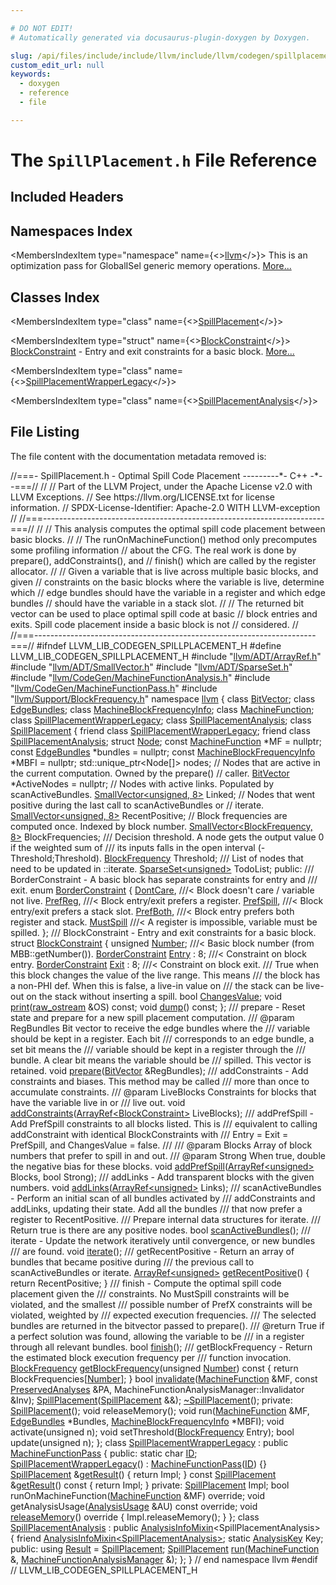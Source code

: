 ```yaml
---

# DO NOT EDIT!
# Automatically generated via docusaurus-plugin-doxygen by Doxygen.

slug: /api/files/include/include/llvm/include/llvm/codegen/spillplacement-h
custom_edit_url: null
keywords:
  - doxygen
  - reference
  - file

---
```





# The `SpillPlacement.h` File Reference

<DoxygenPage pluginConfig={pluginConfig}>



## Included Headers

<IncludesList>
<IncludesListItem
  filePath="llvm/ADT/ArrayRef.h"
  permalink="/docs/api/files/include/include/llvm/include/llvm/adt/arrayref-h"
  isLocal="true" />
<IncludesListItem
  filePath="llvm/ADT/SmallVector.h"
  permalink="/docs/api/files/include/include/llvm/include/llvm/adt/smallvector-h"
  isLocal="true" />
<IncludesListItem
  filePath="llvm/ADT/SparseSet.h"
  permalink="/docs/api/files/include/include/llvm/include/llvm/adt/sparseset-h"
  isLocal="true" />
<IncludesListItem
  filePath="llvm/CodeGen/MachineFunctionAnalysis.h"
  permalink="/docs/api/files/include/include/llvm/include/llvm/codegen/machinefunctionanalysis-h"
  isLocal="true" />
<IncludesListItem
  filePath="llvm/CodeGen/MachineFunctionPass.h"
  permalink="/docs/api/files/include/include/llvm/include/llvm/codegen/machinefunctionpass-h"
  isLocal="true" />
<IncludesListItem
  filePath="llvm/Support/BlockFrequency.h"
  permalink="/docs/api/files/include/include/llvm/include/llvm/support/blockfrequency-h"
  isLocal="true" />
</IncludesList>

## Namespaces Index

<MembersIndex>

<MembersIndexItem
  type="namespace"
  name={<><a href="/docs/api/namespaces/llvm">llvm</a></>}>
This is an optimization pass for GlobalISel generic memory operations. <a href="/docs/api/namespaces/llvm/#details">More...</a>
</MembersIndexItem>

</MembersIndex>

## Classes Index

<MembersIndex>

<MembersIndexItem
  type="class"
  name={<><a href="/docs/api/classes/llvm/spillplacement">SpillPlacement</a></>}>
</MembersIndexItem>

<MembersIndexItem
  type="struct"
  name={<><a href="/docs/api/structs/llvm/spillplacement/blockconstraint">BlockConstraint</a></>}>
<a href="/docs/api/structs/llvm/spillplacement/blockconstraint">BlockConstraint</a> - Entry and exit constraints for a basic block. <a href="/docs/api/structs/llvm/spillplacement/blockconstraint/#details">More...</a>
</MembersIndexItem>

<MembersIndexItem
  type="class"
  name={<><a href="/docs/api/classes/llvm/spillplacementwrapperlegacy">SpillPlacementWrapperLegacy</a></>}>
</MembersIndexItem>

<MembersIndexItem
  type="class"
  name={<><a href="/docs/api/classes/llvm/spillplacementanalysis">SpillPlacementAnalysis</a></>}>
</MembersIndexItem>

</MembersIndex>


## File Listing

The file content with the documentation metadata removed is:

<ProgramListing>

<Link id="l00001" /><CodeLine lineNumber="1"><span class="doxyHighlightComment">//===- SpillPlacement.h - Optimal Spill Code Placement ---------&#42;- C++ -&#42;--===//</span></CodeLine>
<Link id="l00002" /><CodeLine lineNumber="2"><span class="doxyHighlightComment">//</span></CodeLine>
<Link id="l00003" /><CodeLine lineNumber="3"><span class="doxyHighlightComment">// Part of the LLVM Project, under the Apache License v2.0 with LLVM Exceptions.</span></CodeLine>
<Link id="l00004" /><CodeLine lineNumber="4"><span class="doxyHighlightComment">// See https://llvm.org/LICENSE.txt for license information.</span></CodeLine>
<Link id="l00005" /><CodeLine lineNumber="5"><span class="doxyHighlightComment">// SPDX-License-Identifier: Apache-2.0 WITH LLVM-exception</span></CodeLine>
<Link id="l00006" /><CodeLine lineNumber="6"><span class="doxyHighlightComment">//</span></CodeLine>
<Link id="l00007" /><CodeLine lineNumber="7"><span class="doxyHighlightComment">//===----------------------------------------------------------------------===//</span></CodeLine>
<Link id="l00008" /><CodeLine lineNumber="8"><span class="doxyHighlightComment">//</span></CodeLine>
<Link id="l00009" /><CodeLine lineNumber="9"><span class="doxyHighlightComment">// This analysis computes the optimal spill code placement between basic blocks.</span></CodeLine>
<Link id="l00010" /><CodeLine lineNumber="10"><span class="doxyHighlightComment">//</span></CodeLine>
<Link id="l00011" /><CodeLine lineNumber="11"><span class="doxyHighlightComment">// The runOnMachineFunction() method only precomputes some profiling information</span></CodeLine>
<Link id="l00012" /><CodeLine lineNumber="12"><span class="doxyHighlightComment">// about the CFG. The real work is done by prepare(), addConstraints(), and</span></CodeLine>
<Link id="l00013" /><CodeLine lineNumber="13"><span class="doxyHighlightComment">// finish() which are called by the register allocator.</span></CodeLine>
<Link id="l00014" /><CodeLine lineNumber="14"><span class="doxyHighlightComment">//</span></CodeLine>
<Link id="l00015" /><CodeLine lineNumber="15"><span class="doxyHighlightComment">// Given a variable that is live across multiple basic blocks, and given</span></CodeLine>
<Link id="l00016" /><CodeLine lineNumber="16"><span class="doxyHighlightComment">// constraints on the basic blocks where the variable is live, determine which</span></CodeLine>
<Link id="l00017" /><CodeLine lineNumber="17"><span class="doxyHighlightComment">// edge bundles should have the variable in a register and which edge bundles</span></CodeLine>
<Link id="l00018" /><CodeLine lineNumber="18"><span class="doxyHighlightComment">// should have the variable in a stack slot.</span></CodeLine>
<Link id="l00019" /><CodeLine lineNumber="19"><span class="doxyHighlightComment">//</span></CodeLine>
<Link id="l00020" /><CodeLine lineNumber="20"><span class="doxyHighlightComment">// The returned bit vector can be used to place optimal spill code at basic</span></CodeLine>
<Link id="l00021" /><CodeLine lineNumber="21"><span class="doxyHighlightComment">// block entries and exits. Spill code placement inside a basic block is not</span></CodeLine>
<Link id="l00022" /><CodeLine lineNumber="22"><span class="doxyHighlightComment">// considered.</span></CodeLine>
<Link id="l00023" /><CodeLine lineNumber="23"><span class="doxyHighlightComment">//</span></CodeLine>
<Link id="l00024" /><CodeLine lineNumber="24"><span class="doxyHighlightComment">//===----------------------------------------------------------------------===//</span></CodeLine>
<Link id="l00025" /><CodeLine lineNumber="25"></CodeLine>
<Link id="l00026" /><CodeLine lineNumber="26"><span class="doxyHighlightPreprocessor">#ifndef LLVM&#95;LIB&#95;CODEGEN&#95;SPILLPLACEMENT&#95;H</span></CodeLine>
<Link id="l00027" /><CodeLine lineNumber="27"><span class="doxyHighlightPreprocessor">#define LLVM&#95;LIB&#95;CODEGEN&#95;SPILLPLACEMENT&#95;H</span></CodeLine>
<Link id="l00028" /><CodeLine lineNumber="28"></CodeLine>
<Link id="l00029" /><CodeLine lineNumber="29"><span class="doxyHighlightPreprocessor">#include &quot;<a href="/docs/api/files/include/include/llvm/include/llvm/adt/arrayref-h">llvm/ADT/ArrayRef.h</a>&quot;</span></CodeLine>
<Link id="l00030" /><CodeLine lineNumber="30"><span class="doxyHighlightPreprocessor">#include &quot;<a href="/docs/api/files/include/include/llvm/include/llvm/adt/smallvector-h">llvm/ADT/SmallVector.h</a>&quot;</span></CodeLine>
<Link id="l00031" /><CodeLine lineNumber="31"><span class="doxyHighlightPreprocessor">#include &quot;<a href="/docs/api/files/include/include/llvm/include/llvm/adt/sparseset-h">llvm/ADT/SparseSet.h</a>&quot;</span></CodeLine>
<Link id="l00032" /><CodeLine lineNumber="32"><span class="doxyHighlightPreprocessor">#include &quot;<a href="/docs/api/files/include/include/llvm/include/llvm/codegen/machinefunctionanalysis-h">llvm/CodeGen/MachineFunctionAnalysis.h</a>&quot;</span></CodeLine>
<Link id="l00033" /><CodeLine lineNumber="33"><span class="doxyHighlightPreprocessor">#include &quot;<a href="/docs/api/files/include/include/llvm/include/llvm/codegen/machinefunctionpass-h">llvm/CodeGen/MachineFunctionPass.h</a>&quot;</span></CodeLine>
<Link id="l00034" /><CodeLine lineNumber="34"><span class="doxyHighlightPreprocessor">#include &quot;<a href="/docs/api/files/include/include/llvm/include/llvm/support/blockfrequency-h">llvm/Support/BlockFrequency.h</a>&quot;</span></CodeLine>
<Link id="l00035" /><CodeLine lineNumber="35"></CodeLine>
<Link id="l00036" /><CodeLine lineNumber="36"><span class="doxyHighlightKeyword">namespace </span><span class="doxyHighlight"><a href="/docs/api/namespaces/llvm">llvm</a> &#123;</span></CodeLine>
<Link id="l00037" /><CodeLine lineNumber="37"></CodeLine>
<Link id="l00038" /><CodeLine lineNumber="38"><span class="doxyHighlightKeyword">class </span><span class="doxyHighlight"><a href="/docs/api/classes/llvm/bitvector">BitVector</a>;</span></CodeLine>
<Link id="l00039" /><CodeLine lineNumber="39"><span class="doxyHighlightKeyword">class </span><span class="doxyHighlight"><a href="/docs/api/classes/llvm/edgebundles">EdgeBundles</a>;</span></CodeLine>
<Link id="l00040" /><CodeLine lineNumber="40"><span class="doxyHighlightKeyword">class </span><span class="doxyHighlight"><a href="/docs/api/classes/llvm/machineblockfrequencyinfo">MachineBlockFrequencyInfo</a>;</span></CodeLine>
<Link id="l00041" /><CodeLine lineNumber="41"><span class="doxyHighlightKeyword">class </span><span class="doxyHighlight"><a href="/docs/api/classes/llvm/machinefunction">MachineFunction</a>;</span></CodeLine>
<Link id="l00042" /><CodeLine lineNumber="42"><span class="doxyHighlightKeyword">class </span><span class="doxyHighlight"><a href="/docs/api/classes/llvm/spillplacementwrapperlegacy">SpillPlacementWrapperLegacy</a>;</span></CodeLine>
<Link id="l00043" /><CodeLine lineNumber="43"><span class="doxyHighlightKeyword">class </span><span class="doxyHighlight"><a href="/docs/api/classes/llvm/spillplacementanalysis">SpillPlacementAnalysis</a>;</span></CodeLine>
<Link id="l00044" /><CodeLine lineNumber="44"></CodeLine>
<Link id="l00045" /><CodeLine lineNumber="45" lineLink="/docs/api/classes/llvm/spillplacement"><span class="doxyHighlightKeyword">class </span><span class="doxyHighlight"><a href="/docs/api/classes/llvm/spillplacement/#ad30b36db615c8d126002e0f42b5d0fa2">SpillPlacement</a> &#123;</span></CodeLine>
<Link id="l00046" /><CodeLine lineNumber="46" lineLink="/docs/api/classes/llvm/spillplacement/#a31742950e758d7113228d8e8d90bb9b1"><span class="doxyHighlight">  </span><span class="doxyHighlightKeyword">friend</span><span class="doxyHighlight"> </span><span class="doxyHighlightKeyword">class </span><span class="doxyHighlight"><a href="/docs/api/classes/llvm/spillplacement/#a31742950e758d7113228d8e8d90bb9b1">SpillPlacementWrapperLegacy</a>;</span></CodeLine>
<Link id="l00047" /><CodeLine lineNumber="47" lineLink="/docs/api/classes/llvm/spillplacement/#a7147088054bc8460d429c62d88efbcad"><span class="doxyHighlight">  </span><span class="doxyHighlightKeyword">friend</span><span class="doxyHighlight"> </span><span class="doxyHighlightKeyword">class </span><span class="doxyHighlight"><a href="/docs/api/classes/llvm/spillplacement/#a7147088054bc8460d429c62d88efbcad">SpillPlacementAnalysis</a>;</span></CodeLine>
<Link id="l00048" /><CodeLine lineNumber="48"></CodeLine>
<Link id="l00049" /><CodeLine lineNumber="49"><span class="doxyHighlight">  </span><span class="doxyHighlightKeyword">struct </span><span class="doxyHighlight"><a href="/docs/api/structs/spillplacement/node">Node</a>;</span></CodeLine>
<Link id="l00050" /><CodeLine lineNumber="50"></CodeLine>
<Link id="l00051" /><CodeLine lineNumber="51"><span class="doxyHighlight">  </span><span class="doxyHighlightKeyword">const</span><span class="doxyHighlight"> <a href="/docs/api/classes/llvm/machinefunction">MachineFunction</a> &#42;MF = </span><span class="doxyHighlightKeyword">nullptr</span><span class="doxyHighlight">;</span></CodeLine>
<Link id="l00052" /><CodeLine lineNumber="52"><span class="doxyHighlight">  </span><span class="doxyHighlightKeyword">const</span><span class="doxyHighlight"> <a href="/docs/api/classes/llvm/edgebundles">EdgeBundles</a> &#42;bundles = </span><span class="doxyHighlightKeyword">nullptr</span><span class="doxyHighlight">;</span></CodeLine>
<Link id="l00053" /><CodeLine lineNumber="53"><span class="doxyHighlight">  </span><span class="doxyHighlightKeyword">const</span><span class="doxyHighlight"> <a href="/docs/api/classes/llvm/machineblockfrequencyinfo">MachineBlockFrequencyInfo</a> &#42;MBFI = </span><span class="doxyHighlightKeyword">nullptr</span><span class="doxyHighlight">;</span></CodeLine>
<Link id="l00054" /><CodeLine lineNumber="54"></CodeLine>
<Link id="l00055" /><CodeLine lineNumber="55"><span class="doxyHighlight">  std::unique&#95;ptr&lt;Node&#91;&#93;&gt; nodes;</span></CodeLine>
<Link id="l00056" /><CodeLine lineNumber="56"></CodeLine>
<Link id="l00057" /><CodeLine lineNumber="57"><span class="doxyHighlight">  </span><span class="doxyHighlightComment">// Nodes that are active in the current computation. Owned by the prepare()</span></CodeLine>
<Link id="l00058" /><CodeLine lineNumber="58"><span class="doxyHighlight">  </span><span class="doxyHighlightComment">// caller.</span></CodeLine>
<Link id="l00059" /><CodeLine lineNumber="59"><span class="doxyHighlight">  <a href="/docs/api/classes/llvm/bitvector">BitVector</a> &#42;ActiveNodes = </span><span class="doxyHighlightKeyword">nullptr</span><span class="doxyHighlight">;</span></CodeLine>
<Link id="l00060" /><CodeLine lineNumber="60"></CodeLine>
<Link id="l00061" /><CodeLine lineNumber="61"><span class="doxyHighlight">  </span><span class="doxyHighlightComment">// Nodes with active links. Populated by scanActiveBundles.</span></CodeLine>
<Link id="l00062" /><CodeLine lineNumber="62"><span class="doxyHighlight">  <a href="/docs/api/classes/llvm/smallvector">SmallVector&lt;unsigned, 8&gt;</a> Linked;</span></CodeLine>
<Link id="l00063" /><CodeLine lineNumber="63"></CodeLine>
<Link id="l00064" /><CodeLine lineNumber="64"><span class="doxyHighlight">  </span><span class="doxyHighlightComment">// Nodes that went positive during the last call to scanActiveBundles or</span></CodeLine>
<Link id="l00065" /><CodeLine lineNumber="65"><span class="doxyHighlight">  </span><span class="doxyHighlightComment">// iterate.</span></CodeLine>
<Link id="l00066" /><CodeLine lineNumber="66"><span class="doxyHighlight">  <a href="/docs/api/classes/llvm/smallvector">SmallVector&lt;unsigned, 8&gt;</a> RecentPositive;</span></CodeLine>
<Link id="l00067" /><CodeLine lineNumber="67"></CodeLine>
<Link id="l00068" /><CodeLine lineNumber="68"><span class="doxyHighlight">  </span><span class="doxyHighlightComment">// Block frequencies are computed once. Indexed by block number.</span></CodeLine>
<Link id="l00069" /><CodeLine lineNumber="69"><span class="doxyHighlight">  <a href="/docs/api/classes/llvm/smallvector">SmallVector&lt;BlockFrequency, 8&gt;</a> BlockFrequencies;</span></CodeLine>
<Link id="l00070" /><CodeLine lineNumber="70"></CodeLine>
<Link id="l00071" /><CodeLine lineNumber="71"><span class="doxyHighlightComment">  /// Decision threshold. A node gets the output value 0 if the weighted sum of</span></CodeLine>
<Link id="l00072" /><CodeLine lineNumber="72"><span class="doxyHighlightComment">  /// its inputs falls in the open interval (-Threshold;Threshold).</span></CodeLine>
<Link id="l00073" /><CodeLine lineNumber="73"><span class="doxyHighlight">  <a href="/docs/api/classes/llvm/blockfrequency">BlockFrequency</a> Threshold;</span></CodeLine>
<Link id="l00074" /><CodeLine lineNumber="74"></CodeLine>
<Link id="l00075" /><CodeLine lineNumber="75"><span class="doxyHighlightComment">  /// List of nodes that need to be updated in ::iterate.</span></CodeLine>
<Link id="l00076" /><CodeLine lineNumber="76"><span class="doxyHighlight">  <a href="/docs/api/classes/llvm/sparseset">SparseSet&lt;unsigned&gt;</a> TodoList;</span></CodeLine>
<Link id="l00077" /><CodeLine lineNumber="77"></CodeLine>
<Link id="l00078" /><CodeLine lineNumber="78"><span class="doxyHighlightKeyword">public</span><span class="doxyHighlight">:</span></CodeLine>
<Link id="l00079" /><CodeLine lineNumber="79"><span class="doxyHighlightComment">  /// BorderConstraint - A basic block has separate constraints for entry and</span></CodeLine>
<Link id="l00080" /><CodeLine lineNumber="80"><span class="doxyHighlightComment">  /// exit.</span></CodeLine>
<Link id="l00081" /><CodeLine lineNumber="81" lineLink="/docs/api/classes/llvm/spillplacement/#ab09623fee8a653165a7cc624b8eaaa8c"><span class="doxyHighlight">  </span><span class="doxyHighlightKeyword">enum</span><span class="doxyHighlight"> <a href="/docs/api/classes/llvm/spillplacement/#ab09623fee8a653165a7cc624b8eaaa8c">BorderConstraint</a> &#123;</span></CodeLine>
<Link id="l00082" /><CodeLine lineNumber="82" lineLink="/docs/api/classes/llvm/spillplacement/#ab09623fee8a653165a7cc624b8eaaa8ca49b6f21cf41c5b608cb5645bc70d36b8"><span class="doxyHighlight">    <a href="/docs/api/classes/llvm/spillplacement/#ab09623fee8a653165a7cc624b8eaaa8ca49b6f21cf41c5b608cb5645bc70d36b8">DontCare</a>,  </span><span class="doxyHighlightComment">///&lt; Block doesn&#39;t care / variable not live.</span></CodeLine>
<Link id="l00083" /><CodeLine lineNumber="83" lineLink="/docs/api/classes/llvm/spillplacement/#ab09623fee8a653165a7cc624b8eaaa8caca6da2dad218232636b80854d81a6e1c"><span class="doxyHighlight">    <a href="/docs/api/classes/llvm/spillplacement/#ab09623fee8a653165a7cc624b8eaaa8caca6da2dad218232636b80854d81a6e1c">PrefReg</a>,   </span><span class="doxyHighlightComment">///&lt; Block entry/exit prefers a register.</span></CodeLine>
<Link id="l00084" /><CodeLine lineNumber="84" lineLink="/docs/api/classes/llvm/spillplacement/#ab09623fee8a653165a7cc624b8eaaa8caf5efe10871d66719c8668d09d768e740"><span class="doxyHighlight">    <a href="/docs/api/classes/llvm/spillplacement/#ab09623fee8a653165a7cc624b8eaaa8caf5efe10871d66719c8668d09d768e740">PrefSpill</a>, </span><span class="doxyHighlightComment">///&lt; Block entry/exit prefers a stack slot.</span></CodeLine>
<Link id="l00085" /><CodeLine lineNumber="85" lineLink="/docs/api/classes/llvm/spillplacement/#ab09623fee8a653165a7cc624b8eaaa8ca821efd84662975133aa7c60d1a84fa42"><span class="doxyHighlight">    <a href="/docs/api/classes/llvm/spillplacement/#ab09623fee8a653165a7cc624b8eaaa8ca821efd84662975133aa7c60d1a84fa42">PrefBoth</a>,  </span><span class="doxyHighlightComment">///&lt; Block entry prefers both register and stack.</span></CodeLine>
<Link id="l00086" /><CodeLine lineNumber="86" lineLink="/docs/api/classes/llvm/spillplacement/#ab09623fee8a653165a7cc624b8eaaa8ca043a091e52f465df92623f5f17477837"><span class="doxyHighlight">    <a href="/docs/api/classes/llvm/spillplacement/#ab09623fee8a653165a7cc624b8eaaa8ca043a091e52f465df92623f5f17477837">MustSpill</a>  </span><span class="doxyHighlightComment">///&lt; A register is impossible, variable must be spilled.</span></CodeLine>
<Link id="l00087" /><CodeLine lineNumber="87"><span class="doxyHighlight">  &#125;;</span></CodeLine>
<Link id="l00088" /><CodeLine lineNumber="88"></CodeLine>
<Link id="l00089" /><CodeLine lineNumber="89"><span class="doxyHighlightComment">  /// BlockConstraint - Entry and exit constraints for a basic block.</span></CodeLine>
<Link id="l00090" /><CodeLine lineNumber="90" lineLink="/docs/api/structs/llvm/spillplacement/blockconstraint"><span class="doxyHighlight">  </span><span class="doxyHighlightKeyword">struct </span><span class="doxyHighlight"><a href="/docs/api/structs/llvm/spillplacement/blockconstraint">BlockConstraint</a> &#123;</span></CodeLine>
<Link id="l00091" /><CodeLine lineNumber="91" lineLink="/docs/api/structs/llvm/spillplacement/blockconstraint/#addcae7ef74d3f00004c6dfcc5775c1e3"><span class="doxyHighlight">    </span><span class="doxyHighlightKeywordType">unsigned</span><span class="doxyHighlight"> <a href="/docs/api/structs/llvm/spillplacement/blockconstraint/#addcae7ef74d3f00004c6dfcc5775c1e3">Number</a>;            </span><span class="doxyHighlightComment">///&lt; Basic block number (from MBB::getNumber()).</span></CodeLine>
<Link id="l00092" /><CodeLine lineNumber="92" lineLink="/docs/api/structs/llvm/spillplacement/blockconstraint/#aab2805f3c0c929660eb309b0fe9e9ee3"><span class="doxyHighlight">    <a href="/docs/api/classes/llvm/spillplacement/#ab09623fee8a653165a7cc624b8eaaa8c">BorderConstraint</a> <a href="/docs/api/structs/llvm/spillplacement/blockconstraint/#aab2805f3c0c929660eb309b0fe9e9ee3">Entry</a> : 8; </span><span class="doxyHighlightComment">///&lt; Constraint on block entry.</span></CodeLine>
<Link id="l00093" /><CodeLine lineNumber="93" lineLink="/docs/api/structs/llvm/spillplacement/blockconstraint/#a1e36bf5c748d62c8fa43ff7827f94684"><span class="doxyHighlight">    <a href="/docs/api/classes/llvm/spillplacement/#ab09623fee8a653165a7cc624b8eaaa8c">BorderConstraint</a> <a href="/docs/api/structs/llvm/spillplacement/blockconstraint/#a1e36bf5c748d62c8fa43ff7827f94684">Exit</a> : 8;  </span><span class="doxyHighlightComment">///&lt; Constraint on block exit.</span></CodeLine>
<Link id="l00094" /><CodeLine lineNumber="94"></CodeLine>
<Link id="l00095" /><CodeLine lineNumber="95"><span class="doxyHighlightComment">    /// True when this block changes the value of the live range. This means</span></CodeLine>
<Link id="l00096" /><CodeLine lineNumber="96"><span class="doxyHighlightComment">    /// the block has a non-PHI def.  When this is false, a live-in value on</span></CodeLine>
<Link id="l00097" /><CodeLine lineNumber="97"><span class="doxyHighlightComment">    /// the stack can be live-out on the stack without inserting a spill.</span></CodeLine>
<Link id="l00098" /><CodeLine lineNumber="98" lineLink="/docs/api/structs/llvm/spillplacement/blockconstraint/#aa94bff6fdd53de69a5ca85f8ff69a37c"><span class="doxyHighlight">    </span><span class="doxyHighlightKeywordType">bool</span><span class="doxyHighlight"> <a href="/docs/api/structs/llvm/spillplacement/blockconstraint/#aa94bff6fdd53de69a5ca85f8ff69a37c">ChangesValue</a>;</span></CodeLine>
<Link id="l00099" /><CodeLine lineNumber="99"></CodeLine>
<Link id="l00100" /><CodeLine lineNumber="100"><span class="doxyHighlight">    </span><span class="doxyHighlightKeywordType">void</span><span class="doxyHighlight"> <a href="/docs/api/structs/llvm/spillplacement/blockconstraint/#a5c51fb97e1e2f08e23feafb387c5d4e1">print</a>(<a href="/docs/api/classes/llvm/raw-ostream">raw&#95;ostream</a> &amp;OS) </span><span class="doxyHighlightKeyword">const</span><span class="doxyHighlight">;</span></CodeLine>
<Link id="l00101" /><CodeLine lineNumber="101"><span class="doxyHighlight">    </span><span class="doxyHighlightKeywordType">void</span><span class="doxyHighlight"> <a href="/docs/api/structs/llvm/spillplacement/blockconstraint/#a3441def385335310144f7a6d27b885d7">dump</a>() </span><span class="doxyHighlightKeyword">const</span><span class="doxyHighlight">;</span></CodeLine>
<Link id="l00102" /><CodeLine lineNumber="102"><span class="doxyHighlight">  &#125;;</span></CodeLine>
<Link id="l00103" /><CodeLine lineNumber="103"></CodeLine>
<Link id="l00104" /><CodeLine lineNumber="104"><span class="doxyHighlightComment">  /// prepare - Reset state and prepare for a new spill placement computation.</span></CodeLine>
<Link id="l00105" /><CodeLine lineNumber="105"><span class="doxyHighlightComment">  /// @param RegBundles Bit vector to receive the edge bundles where the</span></CodeLine>
<Link id="l00106" /><CodeLine lineNumber="106"><span class="doxyHighlightComment">  ///                   variable should be kept in a register. Each bit</span></CodeLine>
<Link id="l00107" /><CodeLine lineNumber="107"><span class="doxyHighlightComment">  ///                   corresponds to an edge bundle, a set bit means the</span></CodeLine>
<Link id="l00108" /><CodeLine lineNumber="108"><span class="doxyHighlightComment">  ///                   variable should be kept in a register through the</span></CodeLine>
<Link id="l00109" /><CodeLine lineNumber="109"><span class="doxyHighlightComment">  ///                   bundle. A clear bit means the variable should be</span></CodeLine>
<Link id="l00110" /><CodeLine lineNumber="110"><span class="doxyHighlightComment">  ///                   spilled. This vector is retained.</span></CodeLine>
<Link id="l00111" /><CodeLine lineNumber="111"><span class="doxyHighlight">  </span><span class="doxyHighlightKeywordType">void</span><span class="doxyHighlight"> <a href="/docs/api/files/lib/lib/codegen/basicblocksections-cpp/#acc01b07763ec8c4b7acd6ffaa69b1c0c">prepare</a>(<a href="/docs/api/classes/llvm/bitvector">BitVector</a> &amp;RegBundles);</span></CodeLine>
<Link id="l00112" /><CodeLine lineNumber="112"></CodeLine>
<Link id="l00113" /><CodeLine lineNumber="113"><span class="doxyHighlightComment">  /// addConstraints - Add constraints and biases. This method may be called</span></CodeLine>
<Link id="l00114" /><CodeLine lineNumber="114"><span class="doxyHighlightComment">  /// more than once to accumulate constraints.</span></CodeLine>
<Link id="l00115" /><CodeLine lineNumber="115"><span class="doxyHighlightComment">  /// @param LiveBlocks Constraints for blocks that have the variable live in or</span></CodeLine>
<Link id="l00116" /><CodeLine lineNumber="116"><span class="doxyHighlightComment">  ///                   live out.</span></CodeLine>
<Link id="l00117" /><CodeLine lineNumber="117"><span class="doxyHighlight">  </span><span class="doxyHighlightKeywordType">void</span><span class="doxyHighlight"> <a href="/docs/api/classes/llvm/spillplacement/#a0d46b9b2cb2caf78e65bbd56644fc0f2">addConstraints</a>(<a href="/docs/api/classes/llvm/arrayref">ArrayRef&lt;BlockConstraint&gt;</a> LiveBlocks);</span></CodeLine>
<Link id="l00118" /><CodeLine lineNumber="118"></CodeLine>
<Link id="l00119" /><CodeLine lineNumber="119"><span class="doxyHighlightComment">  /// addPrefSpill - Add PrefSpill constraints to all blocks listed.  This is</span></CodeLine>
<Link id="l00120" /><CodeLine lineNumber="120"><span class="doxyHighlightComment">  /// equivalent to calling addConstraint with identical BlockConstraints with</span></CodeLine>
<Link id="l00121" /><CodeLine lineNumber="121"><span class="doxyHighlightComment">  /// Entry = Exit = PrefSpill, and ChangesValue = false.</span></CodeLine>
<Link id="l00122" /><CodeLine lineNumber="122"><span class="doxyHighlightComment">  ///</span></CodeLine>
<Link id="l00123" /><CodeLine lineNumber="123"><span class="doxyHighlightComment">  /// @param Blocks Array of block numbers that prefer to spill in and out.</span></CodeLine>
<Link id="l00124" /><CodeLine lineNumber="124"><span class="doxyHighlightComment">  /// @param Strong When true, double the negative bias for these blocks.</span></CodeLine>
<Link id="l00125" /><CodeLine lineNumber="125"><span class="doxyHighlight">  </span><span class="doxyHighlightKeywordType">void</span><span class="doxyHighlight"> <a href="/docs/api/classes/llvm/spillplacement/#a2bd552babf3d34952ed159b653515b5e">addPrefSpill</a>(<a href="/docs/api/classes/llvm/arrayref">ArrayRef&lt;unsigned&gt;</a> Blocks, </span><span class="doxyHighlightKeywordType">bool</span><span class="doxyHighlight"> Strong);</span></CodeLine>
<Link id="l00126" /><CodeLine lineNumber="126"></CodeLine>
<Link id="l00127" /><CodeLine lineNumber="127"><span class="doxyHighlightComment">  /// addLinks - Add transparent blocks with the given numbers.</span></CodeLine>
<Link id="l00128" /><CodeLine lineNumber="128"><span class="doxyHighlight">  </span><span class="doxyHighlightKeywordType">void</span><span class="doxyHighlight"> <a href="/docs/api/classes/llvm/spillplacement/#a80ed1a6b4e8e7a1eb342ac71a24e842b">addLinks</a>(<a href="/docs/api/classes/llvm/arrayref">ArrayRef&lt;unsigned&gt;</a> Links);</span></CodeLine>
<Link id="l00129" /><CodeLine lineNumber="129"></CodeLine>
<Link id="l00130" /><CodeLine lineNumber="130"><span class="doxyHighlightComment">  /// scanActiveBundles - Perform an initial scan of all bundles activated by</span></CodeLine>
<Link id="l00131" /><CodeLine lineNumber="131"><span class="doxyHighlightComment">  /// addConstraints and addLinks, updating their state. Add all the bundles</span></CodeLine>
<Link id="l00132" /><CodeLine lineNumber="132"><span class="doxyHighlightComment">  /// that now prefer a register to RecentPositive.</span></CodeLine>
<Link id="l00133" /><CodeLine lineNumber="133"><span class="doxyHighlightComment">  /// Prepare internal data structures for iterate.</span></CodeLine>
<Link id="l00134" /><CodeLine lineNumber="134"><span class="doxyHighlightComment">  /// Return true is there are any positive nodes.</span></CodeLine>
<Link id="l00135" /><CodeLine lineNumber="135"><span class="doxyHighlight">  </span><span class="doxyHighlightKeywordType">bool</span><span class="doxyHighlight"> <a href="/docs/api/classes/llvm/spillplacement/#a435b043e417bb3f4fc9ac0f6e0c6ebc8">scanActiveBundles</a>();</span></CodeLine>
<Link id="l00136" /><CodeLine lineNumber="136"></CodeLine>
<Link id="l00137" /><CodeLine lineNumber="137"><span class="doxyHighlightComment">  /// iterate - Update the network iteratively until convergence, or new bundles</span></CodeLine>
<Link id="l00138" /><CodeLine lineNumber="138"><span class="doxyHighlightComment">  /// are found.</span></CodeLine>
<Link id="l00139" /><CodeLine lineNumber="139"><span class="doxyHighlight">  </span><span class="doxyHighlightKeywordType">void</span><span class="doxyHighlight"> <a href="/docs/api/classes/llvm/spillplacement/#a8d70270c78d36ddb40a8b782e141b63a">iterate</a>();</span></CodeLine>
<Link id="l00140" /><CodeLine lineNumber="140"></CodeLine>
<Link id="l00141" /><CodeLine lineNumber="141"><span class="doxyHighlightComment">  /// getRecentPositive - Return an array of bundles that became positive during</span></CodeLine>
<Link id="l00142" /><CodeLine lineNumber="142"><span class="doxyHighlightComment">  /// the previous call to scanActiveBundles or iterate.</span></CodeLine>
<Link id="l00143" /><CodeLine lineNumber="143" lineLink="/docs/api/classes/llvm/spillplacement/#adcc18d97175ebe3c6c276562482302fb"><span class="doxyHighlight">  <a href="/docs/api/classes/llvm/arrayref">ArrayRef&lt;unsigned&gt;</a> <a href="/docs/api/classes/llvm/spillplacement/#adcc18d97175ebe3c6c276562482302fb">getRecentPositive</a>() &#123; </span><span class="doxyHighlightKeywordFlow">return</span><span class="doxyHighlight"> RecentPositive; &#125;</span></CodeLine>
<Link id="l00144" /><CodeLine lineNumber="144"></CodeLine>
<Link id="l00145" /><CodeLine lineNumber="145"><span class="doxyHighlightComment">  /// finish - Compute the optimal spill code placement given the</span></CodeLine>
<Link id="l00146" /><CodeLine lineNumber="146"><span class="doxyHighlightComment">  /// constraints. No MustSpill constraints will be violated, and the smallest</span></CodeLine>
<Link id="l00147" /><CodeLine lineNumber="147"><span class="doxyHighlightComment">  /// possible number of PrefX constraints will be violated, weighted by</span></CodeLine>
<Link id="l00148" /><CodeLine lineNumber="148"><span class="doxyHighlightComment">  /// expected execution frequencies.</span></CodeLine>
<Link id="l00149" /><CodeLine lineNumber="149"><span class="doxyHighlightComment">  /// The selected bundles are returned in the bitvector passed to prepare().</span></CodeLine>
<Link id="l00150" /><CodeLine lineNumber="150"><span class="doxyHighlightComment">  /// @return True if a perfect solution was found, allowing the variable to be</span></CodeLine>
<Link id="l00151" /><CodeLine lineNumber="151"><span class="doxyHighlightComment">  ///         in a register through all relevant bundles.</span></CodeLine>
<Link id="l00152" /><CodeLine lineNumber="152"><span class="doxyHighlight">  </span><span class="doxyHighlightKeywordType">bool</span><span class="doxyHighlight"> <a href="/docs/api/classes/llvm/spillplacement/#a2310373a95001e3677c0f0534cdfc0e1">finish</a>();</span></CodeLine>
<Link id="l00153" /><CodeLine lineNumber="153"></CodeLine>
<Link id="l00154" /><CodeLine lineNumber="154"><span class="doxyHighlightComment">  /// getBlockFrequency - Return the estimated block execution frequency per</span></CodeLine>
<Link id="l00155" /><CodeLine lineNumber="155"><span class="doxyHighlightComment">  /// function invocation.</span></CodeLine>
<Link id="l00156" /><CodeLine lineNumber="156" lineLink="/docs/api/classes/llvm/spillplacement/#ae2b2fc73ca35a622fa5eaf62a048d508"><span class="doxyHighlight">  <a href="/docs/api/classes/llvm/blockfrequency">BlockFrequency</a> <a href="/docs/api/classes/llvm/spillplacement/#ae2b2fc73ca35a622fa5eaf62a048d508">getBlockFrequency</a>(</span><span class="doxyHighlightKeywordType">unsigned</span><span class="doxyHighlight"> <a href="/docs/api/namespaces/llvm/#af83da56920f4f1059b02e07966f9fccfab2ee912b91d69b435159c7c3f6df7f5f">Number</a>)</span><span class="doxyHighlightKeyword"> const </span><span class="doxyHighlight">&#123;</span></CodeLine>
<Link id="l00157" /><CodeLine lineNumber="157"><span class="doxyHighlight">    </span><span class="doxyHighlightKeywordFlow">return</span><span class="doxyHighlight"> BlockFrequencies&#91;<a href="/docs/api/namespaces/llvm/#af83da56920f4f1059b02e07966f9fccfab2ee912b91d69b435159c7c3f6df7f5f">Number</a>&#93;;</span></CodeLine>
<Link id="l00158" /><CodeLine lineNumber="158"><span class="doxyHighlight">  &#125;</span></CodeLine>
<Link id="l00159" /><CodeLine lineNumber="159"></CodeLine>
<Link id="l00160" /><CodeLine lineNumber="160"><span class="doxyHighlight">  </span><span class="doxyHighlightKeywordType">bool</span><span class="doxyHighlight"> <a href="/docs/api/classes/llvm/spillplacement/#a64ebfd5ad1ddae5f9cd92ea10af28610">invalidate</a>(<a href="/docs/api/classes/llvm/machinefunction">MachineFunction</a> &amp;MF, </span><span class="doxyHighlightKeyword">const</span><span class="doxyHighlight"> <a href="/docs/api/classes/llvm/preservedanalyses">PreservedAnalyses</a> &amp;PA,</span></CodeLine>
<Link id="l00161" /><CodeLine lineNumber="161"><span class="doxyHighlight">                  MachineFunctionAnalysisManager::Invalidator &amp;Inv);</span></CodeLine>
<Link id="l00162" /><CodeLine lineNumber="162"></CodeLine>
<Link id="l00163" /><CodeLine lineNumber="163" lineLink="/docs/api/classes/llvm/spillplacement/#ad30b36db615c8d126002e0f42b5d0fa2"><span class="doxyHighlight">  <a href="/docs/api/classes/llvm/spillplacement/#ad30b36db615c8d126002e0f42b5d0fa2">SpillPlacement</a>(<a href="/docs/api/classes/llvm/spillplacement/#ad30b36db615c8d126002e0f42b5d0fa2">SpillPlacement</a> &amp;&amp;);</span></CodeLine>
<Link id="l00164" /><CodeLine lineNumber="164" lineLink="/docs/api/classes/llvm/spillplacement/#ab0c5451db0d7741582cb9314fa61398c"><span class="doxyHighlight">  <a href="/docs/api/classes/llvm/spillplacement/#ab0c5451db0d7741582cb9314fa61398c">~SpillPlacement</a>();</span></CodeLine>
<Link id="l00165" /><CodeLine lineNumber="165"></CodeLine>
<Link id="l00166" /><CodeLine lineNumber="166"><span class="doxyHighlightKeyword">private</span><span class="doxyHighlight">:</span></CodeLine>
<Link id="l00167" /><CodeLine lineNumber="167"><span class="doxyHighlight">  <a href="/docs/api/classes/llvm/spillplacement/#ad30b36db615c8d126002e0f42b5d0fa2">SpillPlacement</a>();</span></CodeLine>
<Link id="l00168" /><CodeLine lineNumber="168"></CodeLine>
<Link id="l00169" /><CodeLine lineNumber="169"><span class="doxyHighlight">  </span><span class="doxyHighlightKeywordType">void</span><span class="doxyHighlight"> releaseMemory();</span></CodeLine>
<Link id="l00170" /><CodeLine lineNumber="170"></CodeLine>
<Link id="l00171" /><CodeLine lineNumber="171"><span class="doxyHighlight">  </span><span class="doxyHighlightKeywordType">void</span><span class="doxyHighlight"> run(<a href="/docs/api/classes/llvm/machinefunction">MachineFunction</a> &amp;MF, <a href="/docs/api/classes/llvm/edgebundles">EdgeBundles</a> &#42;Bundles,</span></CodeLine>
<Link id="l00172" /><CodeLine lineNumber="172"><span class="doxyHighlight">           <a href="/docs/api/classes/llvm/machineblockfrequencyinfo">MachineBlockFrequencyInfo</a> &#42;MBFI);</span></CodeLine>
<Link id="l00173" /><CodeLine lineNumber="173"><span class="doxyHighlight">  </span><span class="doxyHighlightKeywordType">void</span><span class="doxyHighlight"> activate(</span><span class="doxyHighlightKeywordType">unsigned</span><span class="doxyHighlight"> n);</span></CodeLine>
<Link id="l00174" /><CodeLine lineNumber="174"><span class="doxyHighlight">  </span><span class="doxyHighlightKeywordType">void</span><span class="doxyHighlight"> setThreshold(<a href="/docs/api/classes/llvm/blockfrequency">BlockFrequency</a> Entry);</span></CodeLine>
<Link id="l00175" /><CodeLine lineNumber="175"></CodeLine>
<Link id="l00176" /><CodeLine lineNumber="176"><span class="doxyHighlight">  </span><span class="doxyHighlightKeywordType">bool</span><span class="doxyHighlight"> update(</span><span class="doxyHighlightKeywordType">unsigned</span><span class="doxyHighlight"> n);</span></CodeLine>
<Link id="l00177" /><CodeLine lineNumber="177"><span class="doxyHighlight">&#125;;</span></CodeLine>
<Link id="l00178" /><CodeLine lineNumber="178"></CodeLine>
<Link id="l00179" /><CodeLine lineNumber="179" lineLink="/docs/api/classes/llvm/spillplacementwrapperlegacy"><span class="doxyHighlightKeyword">class </span><span class="doxyHighlight"><a href="/docs/api/classes/llvm/spillplacementwrapperlegacy/#a2a931aef3e22c0b164cb1c19bf674717">SpillPlacementWrapperLegacy</a> : </span><span class="doxyHighlightKeyword">public</span><span class="doxyHighlight"> <a href="/docs/api/classes/llvm/machinefunctionpass/#a29c81d2386f4a727c6d33413807530c8">MachineFunctionPass</a> &#123;</span></CodeLine>
<Link id="l00180" /><CodeLine lineNumber="180"><span class="doxyHighlightKeyword">public</span><span class="doxyHighlight">:</span></CodeLine>
<Link id="l00181" /><CodeLine lineNumber="181" lineLink="/docs/api/classes/llvm/spillplacementwrapperlegacy/#aa59aa37119af2413bc09991d3221dfcb"><span class="doxyHighlight">  </span><span class="doxyHighlightKeyword">static</span><span class="doxyHighlight"> </span><span class="doxyHighlightKeywordType">char</span><span class="doxyHighlight"> <a href="/docs/api/classes/llvm/spillplacementwrapperlegacy/#aa59aa37119af2413bc09991d3221dfcb">ID</a>;</span></CodeLine>
<Link id="l00182" /><CodeLine lineNumber="182" lineLink="/docs/api/classes/llvm/spillplacementwrapperlegacy/#a2a931aef3e22c0b164cb1c19bf674717"><span class="doxyHighlight">  <a href="/docs/api/classes/llvm/spillplacementwrapperlegacy/#a2a931aef3e22c0b164cb1c19bf674717">SpillPlacementWrapperLegacy</a>() : <a href="/docs/api/classes/llvm/machinefunctionpass/#a29c81d2386f4a727c6d33413807530c8">MachineFunctionPass</a>(<a href="/docs/api/classes/llvm/spillplacementwrapperlegacy/#aa59aa37119af2413bc09991d3221dfcb">ID</a>) &#123;&#125;</span></CodeLine>
<Link id="l00183" /><CodeLine lineNumber="183"></CodeLine>
<Link id="l00184" /><CodeLine lineNumber="184" lineLink="/docs/api/classes/llvm/spillplacementwrapperlegacy/#a6e214ebb948a2da770414eddc1fad3d4"><span class="doxyHighlight">  <a href="/docs/api/classes/llvm/spillplacement">SpillPlacement</a> &amp;<a href="/docs/api/classes/llvm/spillplacementwrapperlegacy/#a6e214ebb948a2da770414eddc1fad3d4">getResult</a>() &#123; </span><span class="doxyHighlightKeywordFlow">return</span><span class="doxyHighlight"> Impl; &#125;</span></CodeLine>
<Link id="l00185" /><CodeLine lineNumber="185" lineLink="/docs/api/classes/llvm/spillplacementwrapperlegacy/#a5bd433b24fb8f94553bcd689a41047c5"><span class="doxyHighlight">  </span><span class="doxyHighlightKeyword">const</span><span class="doxyHighlight"> <a href="/docs/api/classes/llvm/spillplacement">SpillPlacement</a> &amp;<a href="/docs/api/classes/llvm/spillplacementwrapperlegacy/#a5bd433b24fb8f94553bcd689a41047c5">getResult</a>()</span><span class="doxyHighlightKeyword"> const </span><span class="doxyHighlight">&#123; </span><span class="doxyHighlightKeywordFlow">return</span><span class="doxyHighlight"> Impl; &#125;</span></CodeLine>
<Link id="l00186" /><CodeLine lineNumber="186"></CodeLine>
<Link id="l00187" /><CodeLine lineNumber="187"><span class="doxyHighlightKeyword">private</span><span class="doxyHighlight">:</span></CodeLine>
<Link id="l00188" /><CodeLine lineNumber="188"><span class="doxyHighlight">  <a href="/docs/api/classes/llvm/spillplacement">SpillPlacement</a> Impl;</span></CodeLine>
<Link id="l00189" /><CodeLine lineNumber="189"><span class="doxyHighlight">  </span><span class="doxyHighlightKeywordType">bool</span><span class="doxyHighlight"> runOnMachineFunction(<a href="/docs/api/classes/llvm/machinefunction">MachineFunction</a> &amp;MF) </span><span class="doxyHighlightKeyword">override</span><span class="doxyHighlight">;</span></CodeLine>
<Link id="l00190" /><CodeLine lineNumber="190"><span class="doxyHighlight">  </span><span class="doxyHighlightKeywordType">void</span><span class="doxyHighlight"> getAnalysisUsage(<a href="/docs/api/classes/llvm/analysisusage">AnalysisUsage</a> &amp;AU) </span><span class="doxyHighlightKeyword">const override</span><span class="doxyHighlight">;</span></CodeLine>
<Link id="l00191" /><CodeLine lineNumber="191"><span class="doxyHighlight">  </span><span class="doxyHighlightKeywordType">void</span><span class="doxyHighlight"> <a href="/docs/api/classes/llvm/pass/#aeb6e74b0f36a0acd1d20149ef088715a">releaseMemory</a>()</span><span class="doxyHighlightKeyword"> override </span><span class="doxyHighlight">&#123; Impl.releaseMemory(); &#125;</span></CodeLine>
<Link id="l00192" /><CodeLine lineNumber="192"><span class="doxyHighlight">&#125;;</span></CodeLine>
<Link id="l00193" /><CodeLine lineNumber="193"></CodeLine>
<Link id="l00194" /><CodeLine lineNumber="194" lineLink="/docs/api/classes/llvm/spillplacementanalysis"><span class="doxyHighlightKeyword">class </span><span class="doxyHighlight"><a href="/docs/api/classes/llvm/spillplacementanalysis">SpillPlacementAnalysis</a></span></CodeLine>
<Link id="l00195" /><CodeLine lineNumber="195"><span class="doxyHighlight">    : </span><span class="doxyHighlightKeyword">public</span><span class="doxyHighlight"> <a href="/docs/api/structs/llvm/analysisinfomixin">AnalysisInfoMixin</a>&lt;SpillPlacementAnalysis&gt; &#123;</span></CodeLine>
<Link id="l00196" /><CodeLine lineNumber="196"><span class="doxyHighlight">  </span><span class="doxyHighlightKeyword">friend</span><span class="doxyHighlight"> <a href="/docs/api/structs/llvm/analysisinfomixin">AnalysisInfoMixin&lt;SpillPlacementAnalysis&gt;</a>;</span></CodeLine>
<Link id="l00197" /><CodeLine lineNumber="197"><span class="doxyHighlight">  </span><span class="doxyHighlightKeyword">static</span><span class="doxyHighlight"> <a href="/docs/api/structs/llvm/analysiskey">AnalysisKey</a> Key;</span></CodeLine>
<Link id="l00198" /><CodeLine lineNumber="198"></CodeLine>
<Link id="l00199" /><CodeLine lineNumber="199"><span class="doxyHighlightKeyword">public</span><span class="doxyHighlight">:</span></CodeLine>
<Link id="l00200" /><CodeLine lineNumber="200" lineLink="/docs/api/classes/llvm/spillplacementanalysis/#ac318096a36d28044f1645617a4e67884"><span class="doxyHighlight">  </span><span class="doxyHighlightKeyword">using </span><span class="doxyHighlight"><a href="/docs/api/classes/llvm/spillplacementanalysis/#ac318096a36d28044f1645617a4e67884">Result</a> = <a href="/docs/api/classes/llvm/spillplacement">SpillPlacement</a>;</span></CodeLine>
<Link id="l00201" /><CodeLine lineNumber="201"><span class="doxyHighlight">  <a href="/docs/api/classes/llvm/spillplacement">SpillPlacement</a> <a href="/docs/api/classes/llvm/spillplacementanalysis/#a2856ed5854959844cc1615dcc351614f">run</a>(<a href="/docs/api/classes/llvm/machinefunction">MachineFunction</a> &amp;, <a href="/docs/api/namespaces/llvm/#a064825a8817522ca733ac413a7122d36">MachineFunctionAnalysisManager</a> &amp;);</span></CodeLine>
<Link id="l00202" /><CodeLine lineNumber="202"><span class="doxyHighlight">&#125;;</span></CodeLine>
<Link id="l00203" /><CodeLine lineNumber="203"></CodeLine>
<Link id="l00204" /><CodeLine lineNumber="204"><span class="doxyHighlight">&#125; </span><span class="doxyHighlightComment">// end namespace llvm</span></CodeLine>
<Link id="l00205" /><CodeLine lineNumber="205"></CodeLine>
<Link id="l00206" /><CodeLine lineNumber="206"><span class="doxyHighlightPreprocessor">#endif </span><span class="doxyHighlightComment">// LLVM&#95;LIB&#95;CODEGEN&#95;SPILLPLACEMENT&#95;H</span></CodeLine>

</ProgramListing>


</DoxygenPage>
